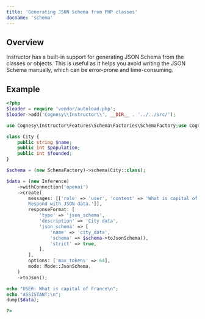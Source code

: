```yaml
---
title: 'Generating JSON Schema from PHP classes'
docname: 'schema'
---
```


## Overview

Instructor has a built-in support for generating JSON Schema from
the classes or objects. This is useful as it helps you avoid writing
the JSON Schema manually, which can be error-prone and time-consuming.

## Example

```php
<?php
$loader = require 'vendor/autoload.php';
$loader->add('Cognesy\\Instructor\\', __DIR__ . '../../src/');

use Cognesy\Instructor\Features\Schema\Factories\SchemaFactory;use Cognesy\LLM\LLM\Enums\Mode;use Cognesy\LLM\LLM\Inference;

class City {
    public string $name;
    public int $population;
    public int $founded;
}

$schema = (new SchemaFactory)->schema(City::class);

$data = (new Inference)
    ->withConnection('openai')
    ->create(
        messages: [['role' => 'user', 'content' => 'What is capital of France? \
        Respond with JSON data.']],
        responseFormat: [
            'type' => 'json_schema',
            'description' => 'City data',
            'json_schema' => [
                'name' => 'city_data',
                'schema' => $schema->toJsonSchema(),
                'strict' => true,
            ],
        ],
        options: ['max_tokens' => 64],
        mode: Mode::JsonSchema,
    )
    ->toJson();

echo "USER: What is capital of France\n";
echo "ASSISTANT:\n";
dump($data);

?>
```
